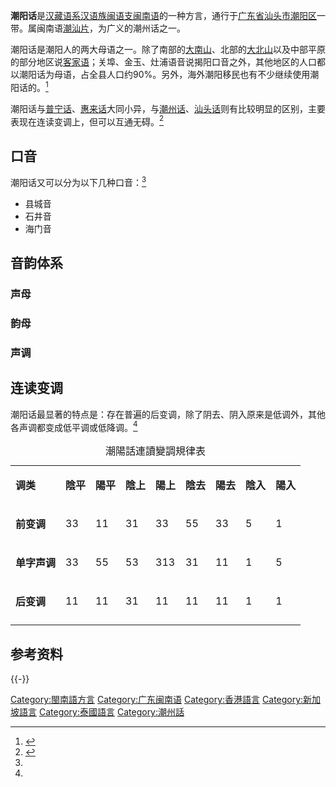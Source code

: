 {{expand|time=2015-05-14T01:08:18+00:00}}
{{不是|朝阳话}}
{{Infobox Language
|name=潮阳话
|nativename=
|states= {{CHNML}}
|region= [[广东省|广东省]][[汕头市|汕头市]][[潮阳区|潮阳区]]一带
|speakers= 
|familycolor= 漢藏語系
|fam1= [[漢藏語系|漢藏語系]]
|fam2= [[漢語族|漢語族]]
|fam3= [[閩語|閩語支]]
|fam4= [[沿海閩語|沿海閩語]]
|fam5= [[閩南語|閩南語]]
|fam6= [[潮汕片|潮汕片]]
|isoexception=dialect
|iso6=cyag
}}

'''潮阳话'''是[[汉藏语系|汉藏语系]][[汉语族|汉语族]][[闽语支|闽语支]][[闽南语|闽南语]]的一种方言，通行于[[广东省|广东省]][[汕头市|汕头市]][[潮阳区|潮阳区]]一带。属闽南语[[潮汕片|潮汕片]]，为广义的潮州话之一。

潮阳话是潮阳人的两大母语之一。除了南部的[[大南山|大南山]]、北部的[[大北山|大北山]]以及中部平原的部分地区说[[客家语|客家语]]；关埠、金玉、灶浦语音说揭阳口音之外，其他地区的人口都以潮阳话为母语，占全县人口约90%。另外，海外潮阳移民也有不少继续使用潮阳话的。<ref name="chaoyang">{{Cite web |url=http://www.gd-info.gov.cn/books/dtree/showbook.jsp?stype=v&paths=16317&siteid=cyq&sitename=%E6%BD%AE%E9%98%B3%E5%8C%BA%E5%9C%B0%E6%83%85%E7%BD%91 |title=《潮阳县志·第三十二编 风俗 方言 宗教·第二章 方言》 |access-date=2020-01-08 |archive-url=https://web.archive.org/web/20150924021316/http://www.gd-info.gov.cn/books/dtree/showbook.jsp?stype=v&paths=16317&siteid=cyq&sitename=%E6%BD%AE%E9%98%B3%E5%8C%BA%E5%9C%B0%E6%83%85%E7%BD%91 |archive-date=2015-09-24 |dead-url=yes }}</ref>

潮阳话与[[普宁话|普宁话]]、[[惠来话|惠来话]]大同小异，与[[潮州话|潮州话]]、[[汕头话|汕头话]]则有比较明显的区别，主要表现在连读变调上，但可以互通无碍。<ref name="shantou">{{Cite web |url=http://www.gd-info.gov.cn/books/dtree/showbook.jsp?stype=v&paths=18766&siteid=st&sitename=%E6%B1%95%E5%A4%B4%E5%B8%82%E5%9C%B0%E6%83%85%E7%BD%91 |title=《汕头市志(第四册)·卷七十二 方言·第二章 潮汕方言·第一节 语音》 |access-date=2020-01-08 |archive-url=https://web.archive.org/web/20150924021320/http://www.gd-info.gov.cn/books/dtree/showbook.jsp?stype=v&paths=18766&siteid=st&sitename=%E6%B1%95%E5%A4%B4%E5%B8%82%E5%9C%B0%E6%83%85%E7%BD%91 |archive-date=2015-09-24 |dead-url=yes }}</ref>

==口音==
潮阳话又可以分为以下几种口音：<ref name="chaoyang"/>
*县城音
*石井音
*海门音

==音韵体系==
===声母===

===韵母===

===声调===

==连读变调==
潮阳话最显著的特点是：存在普遍的后变调，除了阴去、阴入原来是低调外，其他各声调都变成低平调或低降调。<ref name="shantou"/>
{| class="wikitable"
|+ 潮陽話連讀變調規律表
|-
|'''调类'''
|'''陰平'''
|'''陽平'''
|'''陰上''' 
|'''陽上''' 
|'''陰去'''
|'''陽去''' 
|'''陰入'''
|'''陽入''' 
|-
|'''前变调'''
|33
|11
|31
|33
|55
|33
|5
|1
|-
|'''单字声调'''
| 33
| 55
| 53
| 313
| 31
| 11
| 1
| 5
|-
|'''后变调'''
|11
|11
|31
|11
|11
|11
|1
|1
|-
|}

==参考资料==
{{reflist}}
{{-}}
{{閩南語|state=collapsed}}

[[Category:閩南語方言|Category:閩南語方言]]
[[Category:广东闽南语|Category:广东闽南语]]
[[Category:香港語言|Category:香港語言]]
[[Category:新加坡語言|Category:新加坡語言]]
[[Category:泰國語言|Category:泰國語言]]
[[Category:潮州話|Category:潮州話]]